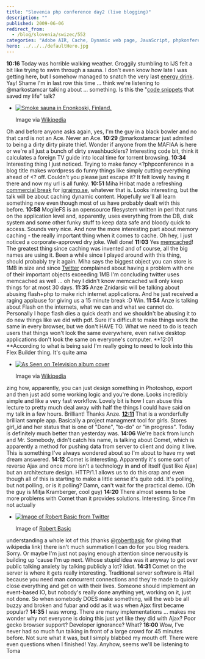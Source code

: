 ```yaml
---
title: "Slovenia php conference day2 (live blogging)"
description: ""
published: 2009-06-06
redirect_from:
  - /blog/slovenia/swizec/552
categories: "Adobe AIR, Cache, Dynamic web page, JavaScript, phpkonferenca, Programming, Uncategorized"
hero: ../../../defaultHero.jpg
---
```


**10:16** Today was horrible walking weather. Groggily stumbling to IJS felt a bit like trying to swim through a sauna. I don't even know how late I was getting here, but I somehow managed to snatch the very last [energy drink](http://en.wikipedia.org/wiki/Energy_drink "Energy drink"). Yay! Shame I'm in last row this time ... think we're listening to @markostamcar talking about ... something. Is this the "[code snippets](http://en.wikipedia.org/wiki/Snippet_%28programming%29 "Snippet (programming)") that saved my life" talk?

- [![Smoke sauna in Enonkoski, Finland.](http://upload.wikimedia.org/wikipedia/commons/thumb/b/b8/Smoke_sauna.JPG/300px-Smoke_sauna.JPG "Smoke sauna in Enonkoski, Finland.")](http://commons.wikipedia.org/wiki/Image:Smoke_sauna.JPG)

  Image via [Wikipedia](http://commons.wikipedia.org/wiki/Image:Smoke_sauna.JPG)

Oh and before anyone asks again, yes, I'm the guy in a black bowler and no that card is not an Ace. Never an Ace. **10:29** @markostamcar just admited to being a dirty dirty pirate thief. Wonder if anyone from the MAFIAA is here or we're all just a bunch of dirty swashbucklers? Interesting code bit, think it calculates a foreign TV guide into local time for torrent browsing. **10:34** Interesting thing I just noticed. Trying to make fancy &lt;?phpconference in a blog title makes wordpress do funny things like simply cutting everything ahead of &lt;? off. Couldn't you please just escape it? It felt lovely having it there and now my url is all funky. **10:51** Miha Hribat made a refreshing [commercial break](http://en.wikipedia.org/wiki/Commercial_break "Commercial break") for [igrajmo.se](http://www.igrajmo.se "Igrajmo.se"), whatever that is. Looks interesting, but the talk will be about caching dynamic content. Hopefully we'll all learn something new even though most of us have probably dealt with this before. **10:58** MogileFS is an opensource filesystem written in perl that runs on the application level and, apparently, uses everything from the DB, disk system and some other funky stuff to keep data safe and bloody quick to access. Sounds very nice. And now the more interesting part about memory caching - the really important thing when it comes to cache. Oh hey, I just noticed a corporate-approved dry joke. Well done! **11:03** Yes [memcached](http://www.danga.com/memcached/ "Memcached")! The greatest thing since caching was invented and of course, all the big names are using it. Been a while since I played around with this thing, should probably try it again. Miha says the biggest object you can store is 1MB in size and since [Twitter](http://twitter.com "Twitter") complained about having a problem with one of their important objects exceeding 1MB I'm concluding twitter uses memcached as well ... oh hey I didn't know memcached will only keep things for at most 30 days. **11:35** Anze Znidarsic will be talking about abusing flash+php to make rich internet applications. And he just received a raging applause for giving us a 15 minute break :D Win. **11:54** Anze is talking about Flash on the internets, what we can and what we cannot do. Personally I hope flash dies a quick death and we shouldn't be abusing it to do new things like we did with pdf. Sure it's difficult to make things work the same in every browser, but we don't HAVE TO. What we need to do is teach users that things won't look the same everywhere, even native desktop applications don't look the same on everyone's computer. **12:01 **According to what is being said I'm really going to need to look into this Flex Builder thing. It's quite ama

- [![As Seen on Television album cover](http://upload.wikimedia.org/wikipedia/en/0/05/AsSeenOnTelevision.jpg "As Seen on Television album cover")](http://en.wikipedia.org/wiki/Image:AsSeenOnTelevision.jpg)

  Image via [Wikipedia](http://en.wikipedia.org/wiki/Image:AsSeenOnTelevision.jpg)

zing how, apparently, you can just design something in Photoshop, export and then just add some working logic and you're done. Looks incredibly simple and like a very fast workflow. Lovely bit is how I can abuse this lecture to pretty much deal away with half the things I could have said on my talk in a few hours. Brilliant! Thanks Anze. [**12:11**](http://commons.wikipedia.org/wiki/Image:CeBIT_2006_Philips_3D_Display_42_3D6W01_WOW_Richardson_Electronics_KUKFilm_1298_by_HDTVTotalDOTcom.jpg) That is a wonderfully brilliant sample app. Basically a project managment tool for girls. Stores girl_id and her status that is one of "Done", "to-do" or "in progress". Today is definitely much better than yesterday was. **14:06** We're back from lunch and Mr. Somebody, didn't catch his name, is talking about Comet, which is apparently a method for pushing data from server to client and doing it live. This is something I've always wondered about so I'm about to have my wet dream answered. **14:12** Comet is interesting. Apparently it's some sort of reverse Ajax and once more isn't a technology in and of itself (just like Ajax) but an architecture design. HTTP/1.1 allows us to do this crap and even though all of this is starting to make a little sense it's quite odd. It's polling, but not polling, or is it polling? Damn, can't wait for the practical demo. (Oh the guy is Mitja Kramberger, cool guy) **14:20** There almost seems to be more problems with Comet than it provides solutions. Interesting. Since I'm not actually

- [![Image of Robert Basic from Twitter](http://s3.amazonaws.com/twitter_production/profile_images/184481624/mewhoelse100_normal.jpg "Image of Robert Basic from Twitter")](http://twitter.com/robertbasic)

  Image of [Robert Basic](http://twitter.com/robertbasic)

understanding a whole lot of this (thanks @[robertbasic](http://robertbasic.com "Robert Basic") for giving that wikipedia link) there isn't much summation I can do for you blog readers. Sorry. Or maybe I'm just not paying enough attention since nervousity is building up 'cause I'm up next. Whose stupid idea was it anyway to get over public talking anxiety by talking publicly a lot? Idiot. **14:31** Comet on the server is where it gets really interesting. Traditional server software is #fail because you need man concurrent connections and they're made to quickly close everything and get on with their lives. Someone should implement an event-based IO, but nobody's really done anything yet, working on it, just not done. So when somebody DOES make something, will the web be all buzzy and broken and fubar and odd as it was when Ajax first became popular? **14:35** I was wrong. There are many implementations ... makes me wonder why not everyone is doing this just yet like they did with Ajax? Poor gecko browser support? Developer ignorance? What? **16:00** Wow, I've never had so much fun talking in front of a large crowd for 45 minutes before. Not sure what it was, but I simply blabbed my mouth off. There were even questions when I finished! Yay. Anyhow, seems we'll be listening to Toma
